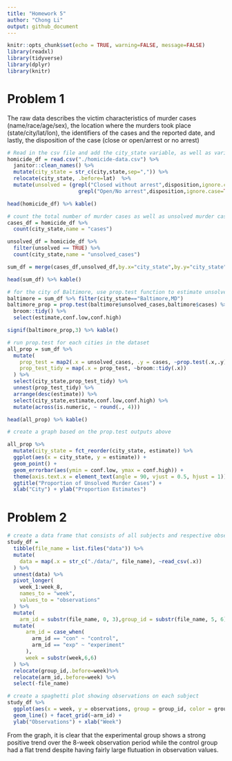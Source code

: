 ```yaml
---
title: "Homework 5"
author: "Chong Li"
output: github_document
---
```


```r
knitr::opts_chunk$set(echo = TRUE, warning=FALSE, message=FALSE)
library(readxl)
library(tidyverse)
library(dplyr)
library(knitr)
```

# Problem 1
The raw data describes the victim characteristics of murder cases (name/race/age/sex), the location where the murders took place (state/city/lat/lon), the identifiers of the cases and the reported date, and lastly, the disposition of the case (close or open/arrest or no arrest)
```r
# Read in the csv file and add the city_state variable, as well as variable for open/no arrest
homicide_df = read.csv("./homicide-data.csv") %>%
  janitor::clean_names() %>%
  mutate(city_state = str_c(city,state,sep=",")) %>% 
  relocate(city_state, .before=lat)  %>%
  mutate(unsolved = (grepl("Closed without arrest",disposition,ignore.case=TRUE) |
                       grepl("Open/No arrest",disposition,ignore.case=TRUE)))

head(homicide_df) %>% kable()

# count the total number of murder cases as well as unsolved murder cases
cases_df = homicide_df %>%
  count(city_state,name = "cases")

unsolved_df = homicide_df %>%
  filter(unsolved == TRUE) %>%
  count(city_state,name = "unsolved_cases")

sum_df = merge(cases_df,unsolved_df,by.x="city_state",by.y="city_state")

head(sum_df) %>% kable()

# for the city of Baltimore, use prop.test function to estimate unsolved cases
baltimore = sum_df %>% filter(city_state=="Baltimore,MD")
baltimore_prop = prop.test(baltimore$unsolved_cases,baltimore$cases) %>% 
  broom::tidy() %>% 
  select(estimate,conf.low,conf.high)

signif(baltimore_prop,3) %>% kable()

# run prop.test for each cities in the dataset
all_prop = sum_df %>%
  mutate(
    prop_test = map2(.x = unsolved_cases, .y = cases, ~prop.test(.x,.y)),
    prop_test_tidy = map(.x = prop_test, ~broom::tidy(.x))
  ) %>%
  select(city_state,prop_test_tidy) %>%
  unnest(prop_test_tidy) %>%
  arrange(desc(estimate)) %>%
  select(city_state,estimate,conf.low,conf.high) %>%
  mutate(across(is.numeric, ~ round(., 4)))

head(all_prop) %>% kable()

# create a graph based on the prop.test outputs above

all_prop %>%
  mutate(city_state = fct_reorder(city_state, estimate)) %>%
  ggplot(aes(x = city_state, y = estimate)) +
  geom_point() +
  geom_errorbar(aes(ymin = conf.low, ymax = conf.high)) +
  theme(axis.text.x = element_text(angle = 90, vjust = 0.5, hjust = 1)) +
  ggtitle("Proportion of Unsolved Murder Cases") +
  xlab("City") + ylab("Proportion Estimates")


```
  
# Problem 2
```r
# create a data frame that consists of all subjects and respective observations
study_df = 
  tibble(file_name = list.files("data")) %>%
  mutate(
    data = map(.x = str_c("./data/", file_name), ~read_csv(.x))
  ) %>%
  unnest(data) %>%
  pivot_longer(
    week_1:week_8,
    names_to = "week",
    values_to = "observations"
  ) %>%
  mutate(
    arm_id = substr(file_name, 0, 3),group_id = substr(file_name, 5, 6)) %>%
  mutate(
      arm_id = case_when(
        arm_id == "con" ~ "control",
        arm_id == "exp" ~ "experiment"
      ),
      week = substr(week,6,6)
  ) %>%
  relocate(group_id,.before=week)%>%
  relocate(arm_id,.before=week) %>%
  select(-file_name)

# create a spaghetti plot showing observations on each subject
study_df %>%
  ggplot(aes(x = week, y = observations, group = group_id, color = group_id)) +
  geom_line() + facet_grid(~arm_id) +
  ylab("Observations") + xlab("Week") 

```
  
From the graph, it is clear that the experimental group shows a strong positive trend over the 8-week observation period while the control group had a flat trend despite having fairly large flutuation in observation values.


